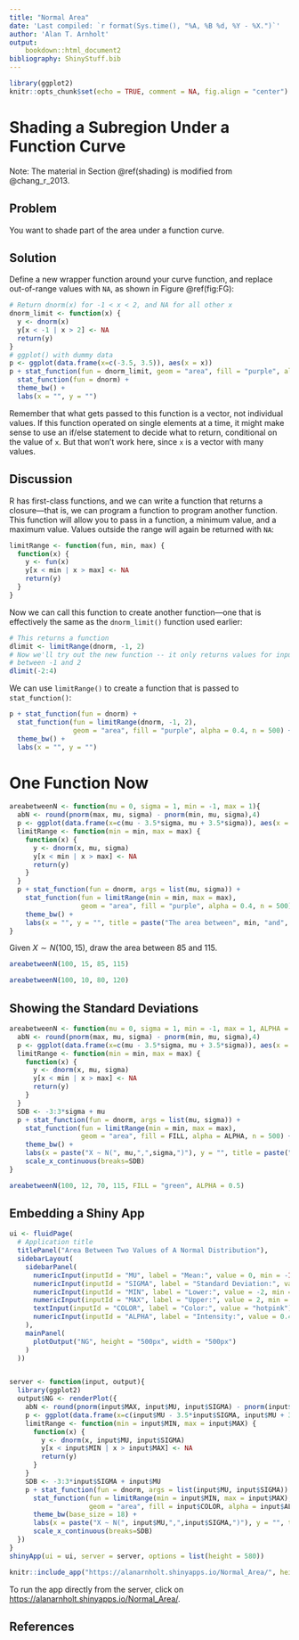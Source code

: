 ```yaml
---
title: "Normal Area"
date: 'Last compiled: `r format(Sys.time(), "%A, %B %d, %Y - %X.")`'
author: 'Alan T. Arnholt'
output: 
    bookdown::html_document2
bibliography: ShinyStuff.bib  
---
```


```r
library(ggplot2)
knitr::opts_chunk$set(echo = TRUE, comment = NA, fig.align = "center")
```


# Shading a Subregion Under a Function Curve {#shading}

Note: The material in Section \@ref(shading) is modified from @chang_r_2013.

## Problem {-}
You want to shade part of the area under a function curve.

## Solution {-}
Define a new wrapper function around your curve function, and replace out-of-range values with `NA`, as shown in Figure \@ref(fig:FG):

```r
# Return dnorm(x) for -1 < x < 2, and NA for all other x
dnorm_limit <- function(x) {
  y <- dnorm(x)
  y[x < -1 | x > 2] <- NA
  return(y)
}
# ggplot() with dummy data
p <- ggplot(data.frame(x=c(-3.5, 3.5)), aes(x = x))
p + stat_function(fun = dnorm_limit, geom = "area", fill = "purple", alpha = 0.4, n = 500) +
  stat_function(fun = dnorm) + 
  theme_bw() + 
  labs(x = "", y = "")
```

Remember that what gets passed to this function is a vector, not individual values. If this function operated on single elements at a time, it might make sense to use an if/else statement to decide what to return, conditional on the value of `x`. But that won’t work here, since `x` is a vector with many values.


## Discussion {-}

R has first-class functions, and we can write a function that returns a closure—that is, we can program a function to program another function. This function will allow you to pass in a function, a minimum value, and a maximum value. Values outside the range will again be returned with `NA`:

```r
limitRange <- function(fun, min, max) {
  function(x) {
    y <- fun(x)
    y[x < min | x > max] <- NA
    return(y)
  }
}
```

Now we can call this function to create another function—one that is effectively the same as the `dnorm_limit()` function used earlier:

```r
# This returns a function
dlimit <- limitRange(dnorm, -1, 2)
# Now we'll try out the new function -- it only returns values for inputs
# between -1 and 2
dlimit(-2:4)
```

We can use `limitRange()` to create a function that is passed to `stat_function()`:

```r
p + stat_function(fun = dnorm) +
  stat_function(fun = limitRange(dnorm, -1, 2),
                geom = "area", fill = "purple", alpha = 0.4, n = 500) + 
  theme_bw() + 
  labs(x = "", y = "")
```



# One Function Now

```r
areabetweenN <- function(mu = 0, sigma = 1, min = -1, max = 1){
  abN <- round(pnorm(max, mu, sigma) - pnorm(min, mu, sigma),4) 
  p <- ggplot(data.frame(x=c(mu - 3.5*sigma, mu + 3.5*sigma)), aes(x = x)) 
  limitRange <- function(min = min, max = max) {
    function(x) {
      y <- dnorm(x, mu, sigma)
      y[x < min | x > max] <- NA
      return(y)
    }
  }
  p + stat_function(fun = dnorm, args = list(mu, sigma)) +
    stat_function(fun = limitRange(min = min, max = max),
                  geom = "area", fill = "purple", alpha = 0.4, n = 500) + 
    theme_bw() + 
    labs(x = "", y = "", title = paste("The area between", min, "and", max, "is", abN)) 
}
```

Given $X\sim N(100, 15)$, draw the area between 85 and 115.

```r
areabetweenN(100, 15, 85, 115)
```

```r
areabetweenN(100, 10, 80, 120)
```

## Showing the Standard Deviations

```r
areabetweenN <- function(mu = 0, sigma = 1, min = -1, max = 1, ALPHA = 0.4, FILL = "PURPLE"){
  abN <- round(pnorm(max, mu, sigma) - pnorm(min, mu, sigma),4) 
  p <- ggplot(data.frame(x=c(mu - 3.5*sigma, mu + 3.5*sigma)), aes(x = x)) 
  limitRange <- function(min = min, max = max) {
    function(x) {
      y <- dnorm(x, mu, sigma)
      y[x < min | x > max] <- NA
      return(y)
    }
  }
  SDB <- -3:3*sigma + mu
  p + stat_function(fun = dnorm, args = list(mu, sigma)) +
    stat_function(fun = limitRange(min = min, max = max),
                  geom = "area", fill = FILL, alpha = ALPHA, n = 500) + 
    theme_bw() + 
    labs(x = paste("X ~ N(", mu,",",sigma,")"), y = "", title = paste("The area between", min, "and", max, "is", abN)) +
    scale_x_continuous(breaks=SDB)
}
```

```r
areabetweenN(100, 12, 70, 115, FILL = "green", ALPHA = 0.5)
```


## Embedding a Shiny App

```r
ui <- fluidPage(
  # Application title
  titlePanel("Area Between Two Values of A Normal Distribution"),
  sidebarLayout(
    sidebarPanel(
      numericInput(inputId = "MU", label = "Mean:", value = 0, min = -Inf, max = Inf),
      numericInput(inputId = "SIGMA", label = "Standard Deviation:", value = 1, min = 0.0000001, max = Inf),
      numericInput(inputId = "MIN", label = "Lower:", value = -2, min = -Inf, max = Inf),
      numericInput(inputId = "MAX", label = "Upper:", value = 2, min = -Inf, max = Inf),
      textInput(inputId = "COLOR", label = "Color:", value = "hotpink"),
      numericInput(inputId = "ALPHA", label = "Intensity:", value = 0.4, min = 0.05, max = 1)
    ),
    mainPanel(
      plotOutput("NG", height = "500px", width = "500px")
    )
  ))


server <- function(input, output){
  library(ggplot2)
  output$NG <- renderPlot({
    abN <- round(pnorm(input$MAX, input$MU, input$SIGMA) - pnorm(input$MIN, input$MU, input$SIGMA),4) 
    p <- ggplot(data.frame(x=c(input$MU - 3.5*input$SIGMA, input$MU + 3.5*input$SIGMA)), aes(x = x)) 
    limitRange <- function(min = input$MIN, max = input$MAX) {
      function(x) {
        y <- dnorm(x, input$MU, input$SIGMA)
        y[x < input$MIN | x > input$MAX] <- NA
        return(y)
      }
    }
    SDB <- -3:3*input$SIGMA + input$MU
    p + stat_function(fun = dnorm, args = list(input$MU, input$SIGMA)) +
      stat_function(fun = limitRange(min = input$MIN, max = input$MAX),
                    geom = "area", fill = input$COLOR, alpha = input$ALPHA, n = 500) + 
      theme_bw(base_size = 18) + 
      labs(x = paste("X ~ N(", input$MU,",",input$SIGMA,")"), y = "", title = paste("The area between", input$MIN, "and", input$MAX, "is", abN)) +
      scale_x_continuous(breaks=SDB)
  })
}
shinyApp(ui = ui, server = server, options = list(height = 580))
```

```r
knitr::include_app("https://alanarnholt.shinyapps.io/Normal_Area/", height = "600px")
```

To run the app directly from the server, click on [https://alanarnholt.shinyapps.io/Normal_Area/](https://alanarnholt.shinyapps.io/Normal_Area/).

## References